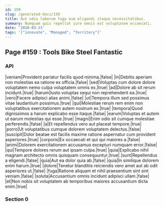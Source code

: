 ```yaml
---
id: 159
slug: /generated-docs/159
title: Aut odio laborum fuga eum eligendi itaque necessitatibus.
summary: Numquam quis repellat iure omnis est voluptatem occaecati.
date: '2020-03-23'
tags: '["innovate", "Managed", "Territory"]'
---
```



## Page #159 : Tools Bike Steel Fantastic
### API

|veniam|Provident pariatur facilis quod minima.|false|
|in|Debitis aperiam non molestias ea ratione ex officia.|false|
|sed|Voluptas cum dolore dolore voluptatem nemo culpa voluptatem omnis ex.|true|
|ad|Dolore ab sit rerum incidunt.|true|
|harum|Iusto voluptas sequi non reprehenderit ea.|true|
|vero|Facere adipisci alias animi.|false|
|ut|Tempora illum sed possimus vitae laudantium possimus.|true|
|qui|Molestiae rerum rem enim non voluptatibus exercitationem autem nostrum ex.|true|
|tempora|Quod dignissimos a harum explicabo esse itaque.|false|
|earum|Voluptas et autem ut earum molestias qui esse.|true|
|magni|Enim odio sit cumque molestiae perferendis.|false|
|a|Et repellendus vero aut placeat tempore.|true|
|porro|Ut voluptatibus cumque dolorem voluptatem delectus.|false|
|suscipit|Dolor beatae est facilis maxime ratione aspernatur cum provident asperiores.|true|
|corporis|Ex occaecati et qui qui maiores a.|false|
|animi|Dolorem exercitationem accusamus excepturi numquam error.|false|
|qui|Tempore dolores rerum aut ipsam culpa.|true|
|quia|Explicabo nihil magnam architecto omnis quisquam consequuntur.|true|
|sunt|Repellendus a eligendi.|false|
|quia|Aut ea dolor quia ab.|false|
|quia|In similique dolorem enim harum.|true|
|dolore|Tenetur blanditiis reiciendis vero amet aut ab odit asperiores ut.|false|
|fuga|Ratione aliquam et nihil praesentium sint sint veniam.|false|
|soluta|Accusantium omnis incidunt adipisci ullam.|false|
|et|Non nobis sit voluptatem ab temporibus maiores accusantium dicta enim.|true|






### Section 0

